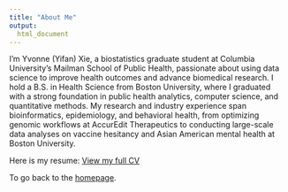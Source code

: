 ```yaml
---
title: "About Me"
output: 
  html_document
---
```


I’m Yvonne (Yifan) Xie, a biostatistics graduate student at Columbia University’s Mailman School of Public Health, passionate about using data science to improve health outcomes and advance biomedical research. I hold a B.S. in Health Science from Boston University, where I graduated with a strong foundation in public health analytics, computer science, and quantitative methods. My research and industry experience span bioinformatics, epidemiology, and behavioral health, from optimizing genomic workflows at AccurEdit Therapeutics to conducting large-scale data analyses on vaccine hesitancy and Asian American mental health at Boston University. 


Here is my resume:
[View my full CV](Yvonne Xie Resume.pdf)

To go back to the [homepage](index.html).
